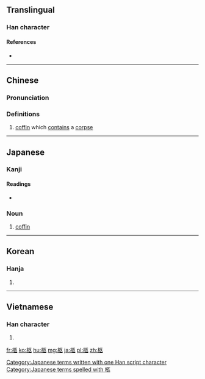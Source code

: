 {{also|柾}}
==Translingual==

===Han character===
{{Han char|rn=75|rad=木|as=05|sn=9|four=41918|canj=DSNO|ids=⿰木匛}}

====References====
* {{Han ref|kx=0520.140|dkj=14650|dj=0908.090|hdz=21180.070|uh=67E9|ud=26601|bh=AC5E|bd=44126}}

----

==Chinese==
{{zh-forms}}

===Pronunciation===
{{zh-pron
|m=jiù
|c=gau6
|mc=y
|oc=y
|ma=
|cat=n
}}

===Definitions===
# [[coffin]] which [[contain]]s a [[corpse]]

----

==Japanese==

===Kanji===
{{ja-kanji|grade=|rs=木05}}

====Readings====
* {{ja-readings|on=[[きゅう]] (kyū)|kun=[[ひつぎ]] (hitsugi)}}

===Noun===
{{ja-noun|k|hira=ひつぎ|rom=hitsugi}} 

# [[coffin]]

[[Category:Japanese terms written with one Han script character]]
[[Category:Japanese terms spelled with 柩]]

----

==Korean==

===Hanja===
{{ko-hanja|hangeul=구|eumhun=|rv=gu|mr=ku|y=kwu}}

# {{defn|lang=ko|sort=木05}}

----

==Vietnamese==

===Han character===
{{vi-readings|rs=木05| hanviet = cữu}}

# {{defn|lang=vi|sort=木05}}

[[fr:柩]]
[[ko:柩]]
[[hu:柩]]
[[mg:柩]]
[[ja:柩]]
[[pl:柩]]
[[zh:柩]]